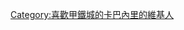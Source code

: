 {{Userbox
  |border-c = #FF4500
  |border-s = 2
  |id-c     = #000000
  |id-s     = 13
  |id-fc    = #FFFFFF
  |info-c   = #2F4F4F
  |info-s   = 10
  |info-fc  = #FFFFFF
  |id       = 甲鐵城
  |info     = 這個用戶是一位'''[[甲鐵城的卡巴內里|<span style="color:white;">卡巴內里</span>]]'''。<br>{{lang|ja|死んでも生きろ}}
  |nocat    = {{{nocat|}}}
}}<includeonly>[[Category:喜歡甲鐵城的卡巴內里的維基人]]</includeonly><noinclude>